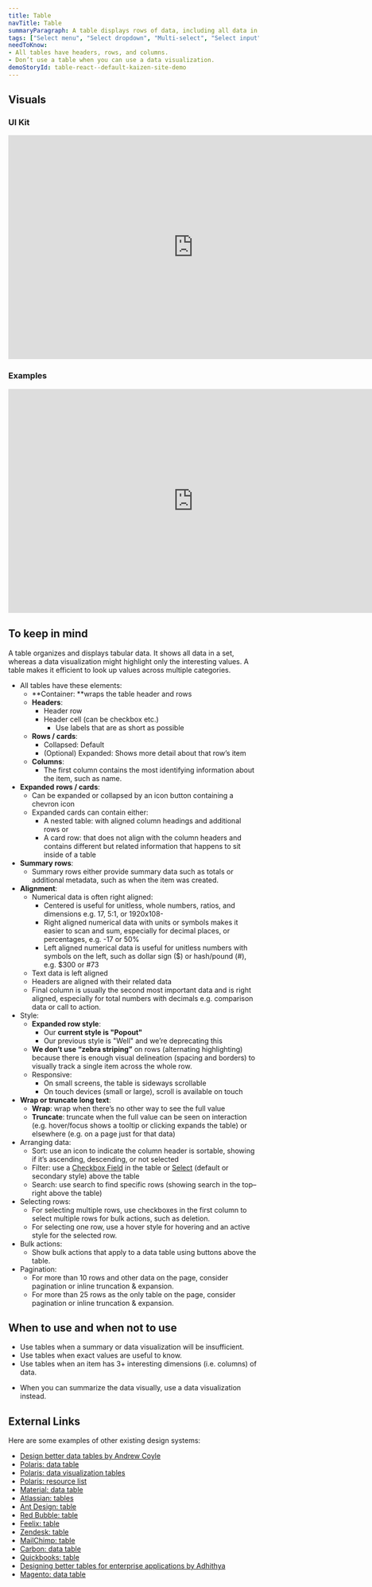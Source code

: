 ```yaml
---
title: Table
navTitle: Table
summaryParagraph: A table displays rows of data, including all data in a set, making it efficient to look up values.
tags: ["Select menu", "Select dropdown", "Multi-select", "Select input"]
needToKnow:
- All tables have headers, rows, and columns.
- Don’t use a table when you can use a data visualization.
demoStoryId: table-react--default-kaizen-site-demo
---
```



## Visuals

### UI Kit

<iframe style="border: none;" width="744" height="450" src="https://www.figma.com/embed?embed_host=share&url=https%3A%2F%2Fwww.figma.com%2Ffile%2Fe3TyAOZKfLg9cA01Iy1Mgm%2FKaizen-Site-embed%3Fnode-id%3D205%253A11292" allowfullscreen></iframe>

### Examples

<iframe style="border: none;" width="744" height="450" src="https://www.figma.com/embed?embed_host=share&url=https%3A%2F%2Fwww.figma.com%2Ffile%2Fe3TyAOZKfLg9cA01Iy1Mgm%2FKaizen-Site-embed%3Fnode-id%3D1412%253A385" allowfullscreen></iframe>

## To keep in mind

A table organizes and displays tabular data. It shows all data in a set, whereas a data visualization might highlight only the interesting values. A table makes it efficient to look up values across multiple categories.

*   All tables have these elements:
    *   **Container: **wraps the table header and rows
    *   **Headers**: 
        *   Header row
        *   Header cell (can be checkbox etc.)
            *   Use labels that are as short as possible
    *   **Rows / cards**:
        *   Collapsed: Default
        *   (Optional) Expanded: Shows more detail about that row’s item
    *   **Columns**:
        *   The first column contains the most identifying information about the item, such as name.
*   **Expanded** **rows / cards**:
    *   Can be expanded or collapsed by an icon button containing a chevron icon
    *   Expanded cards can contain either: 
        *   A nested table: with aligned column headings and additional rows or 
        *   A card row:  that does not align with the column headers and contains different but related information that happens to sit inside of a table
*   **Summary rows**:
    *   Summary rows either provide summary data such as totals or additional metadata, such as when the item was created.
*   **Alignment**:
    *   Numerical data is often right aligned:
        *   Centered is useful for unitless, whole numbers, ratios, and dimensions e.g. 17, 5:1, or 1920x108-
        *   Right aligned numerical data with units or symbols makes it easier to scan and sum, especially for decimal places, or percentages, e.g. -17 or 50%
        *   Left aligned numerical data is useful for unitless numbers with symbols on the left, such as dollar sign ($) or hash/pound (#), e.g. $300 or #73
    *   Text data is left aligned
    *   Headers are aligned with their related data
    *   Final column is usually the second most important data and is right aligned, especially for total numbers with decimals e.g. comparison data or call to action.
*   Style:
    *   **Expanded row style**: 
        *   Our **current style is "Popout"**
        *   Our previous style is "Well" and we’re deprecating this
    *   **We don’t use “zebra striping”** on rows (alternating highlighting) because there is enough visual delineation (spacing and borders) to visually track a single item across the whole row.
    *   Responsive:
        *   On small screens, the table is sideways scrollable
        *   On touch devices (small or large), scroll is available on touch
*   **Wrap or truncate long text**:
    *   **Wrap**: wrap when there’s no other way to see the full value
    *   **Truncate**: truncate when the full value can be seen on interaction (e.g. hover/focus shows a tooltip or clicking expands the table) or elsewhere (e.g. on a page just for that data)
*   Arranging data:
    *   Sort: use an icon to indicate the column header is sortable, showing if it’s ascending, descending, or not selected
    *   Filter: use a [Checkbox Field](/components/checkbox-field) in the table or [Select](/components/select) (default or secondary style) above the table
    *   Search: use search to find specific rows (showing search in the top–right above the table)
*   Selecting rows:
    *   For selecting multiple rows, use checkboxes in the first column to select multiple rows for bulk actions, such as deletion.
    *   For selecting one row, use a hover style for hovering and an active style for the selected row.
*   Bulk actions:
    *   Show bulk actions that apply to a data table using buttons above the table.
*   Pagination:
    *   For more than 10 rows and other data on the page, consider pagination or inline truncation & expansion.
    *   For more than 25 rows as the only table on the page, consider pagination or inline truncation & expansion.

## When to use and when not to use

<DosAndDonts>
<Do>

*   Use tables when a summary or data visualization will be insufficient.
*   Use tables when exact values are useful to know.
*   Use tables when an item has 3+ interesting dimensions (i.e. columns) of data.

</Do>
<Dont>

*   When you can summarize the data visually, use a data visualization instead.

</Dont>
</DosAndDonts>

## External Links

Here are some examples of other existing design systems:

- [Design better data tables by Andrew Coyle](https://uxdesign.cc/design-better-data-tables-4ecc99d23356)
- [Polaris: data table](https://polaris.shopify.com/components/lists-and-tables/data-table)
- [Polaris: data visualization tables](https://polaris.shopify.com/design/data-visualizations#section-tables)
- [Polaris: resource list](https://polaris.shopify.com/components/lists-and-tables/resource-list#navigation)
- [Material: data table](https://material.io/design/components/data-tables.html)
- [Atlassian: tables](https://www.atlassian.design/guidelines/product/components/tables)
- [Ant Design: table](https://ant.design/components/table/)
- [Red Bubble: table](http://redbubble.design/components/table/examples#basic)
- [Feelix: table](https://feelix.myob.com/#/Components/Tables/Table)
- [Zendesk: table](https://garden.zendesk.com/react-components/tables/)
- [MailChimp: table](https://ux.mailchimp.com/patterns/tables)
- [Carbon: data table](https://www.carbondesignsystem.com/components/data-table/code)
- [Quickbooks: table](https://designsystem.quickbooks.com/component/tables/)
- [Designing better tables for enterprise applications by Adhithya](https://uxdesign.cc/designing-better-tables-for-enterprise-applications-f9ef545e9fbd)
- [Magento: data table](https://devdocs.magento.com/guides/v-3/pattern-library/displaying-data/datatable/datatable.html)

